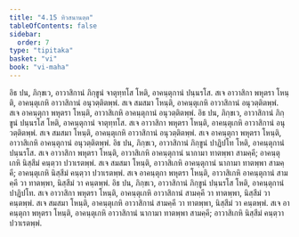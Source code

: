 ```yaml
---
title: "4.15 ทิวสนานตฺต"
tableOfContents: false
sidebar:
  order: 7
type: "tipitaka"
basket: "vi"
book: "vi-maha"
---
```



<DynamicBreadcrumb />

<Division number="228" book="vi-maha">

<Paragraph number="1049" book="vi-maha">
อิธ ปน, ภิกฺขเว, อาวาสิกานํ ภิกฺขูนํ จาตุทฺทโส โหติ, อาคนฺตุกานํ ปนฺนรโส. สเจ อาวาสิกา พหุตรา โหนฺติ, อาคนฺตุเกหิ อาวาสิกานํ อนุวตฺติตพฺพํ. สเจ สมสมา โหนฺติ, อาคนฺตุเกหิ อาวาสิกานํ อนุวตฺติตพฺพํ. สเจ อาคนฺตุกา พหุตรา โหนฺติ, อาวาสิเกหิ อาคนฺตุกานํ อนุวตฺติตพฺพํ.
</Paragraph>

<Paragraph number="1050" book="vi-maha">
อิธ ปน, ภิกฺขเว, อาวาสิกานํ ภิกฺขูนํ ปนฺนรโส โหติ, อาคนฺตุกานํ จาตุทฺทโส. สเจ อาวาสิกา พหุตรา โหนฺติ, อาคนฺตุเกหิ อาวาสิกานํ อนุวตฺติตพฺพํ. สเจ สมสมา โหนฺติ, อาคนฺตุเกหิ อาวาสิกานํ อนุวตฺติตพฺพํ. สเจ อาคนฺตุกา พหุตรา โหนฺติ, อาวาสิเกหิ อาคนฺตุกานํ อนุวตฺติตพฺพํ.
</Paragraph>

<Paragraph number="1051" book="vi-maha">
อิธ ปน, ภิกฺขเว, อาวาสิกานํ ภิกฺขูนํ ปาฏิปโท โหติ, อาคนฺตุกานํ ปนฺนรโส. สเจ อาวาสิกา พหุตรา โหนฺติ, อาวาสิเกหิ อาคนฺตุกานํ นากามา ทาตพฺพา สามคฺคี; อาคนฺตุเกหิ นิสฺสีมํ คนฺตฺวา ปวาเรตพฺพํ. สเจ สมสมา โหนฺติ, อาวาสิเกหิ อาคนฺตุกานํ นากามา ทาตพฺพา สามคฺคี; อาคนฺตุเกหิ นิสฺสีมํ คนฺตฺวา ปวาเรตพฺพํ. สเจ อาคนฺตุกา พหุตรา โหนฺติ, อาวาสิเกหิ อาคนฺตุกานํ สามคฺคี วา ทาตพฺพา, นิสฺสีมํ วา คนฺตพฺพํ.
</Paragraph>

<Paragraph number="1052" book="vi-maha">
อิธ ปน, ภิกฺขเว, อาวาสิกานํ ภิกฺขูนํ ปนฺนรโส โหติ, อาคนฺตุกานํ ปาฏิปโท. สเจ อาวาสิกา พหุตรา โหนฺติ, อาคนฺตุเกหิ อาวาสิกานํ สามคฺคี วา ทาตพฺพา, นิสฺสีมํ วา คนฺตพฺพํ. สเจ สมสมา โหนฺติ, อาคนฺตุเกหิ อาวาสิกานํ สามคฺคี วา ทาตพฺพา, นิสฺสีมํ วา คนฺตพฺพํ. สเจ อาคนฺตุกา พหุตรา โหนฺติ, อาคนฺตุเกหิ อาวาสิกานํ นากามา ทาตพฺพา สามคฺคี; อาวาสิเกหิ นิสฺสีมํ คนฺตฺวา ปวาเรตพฺพํ.
</Paragraph>
</Division>